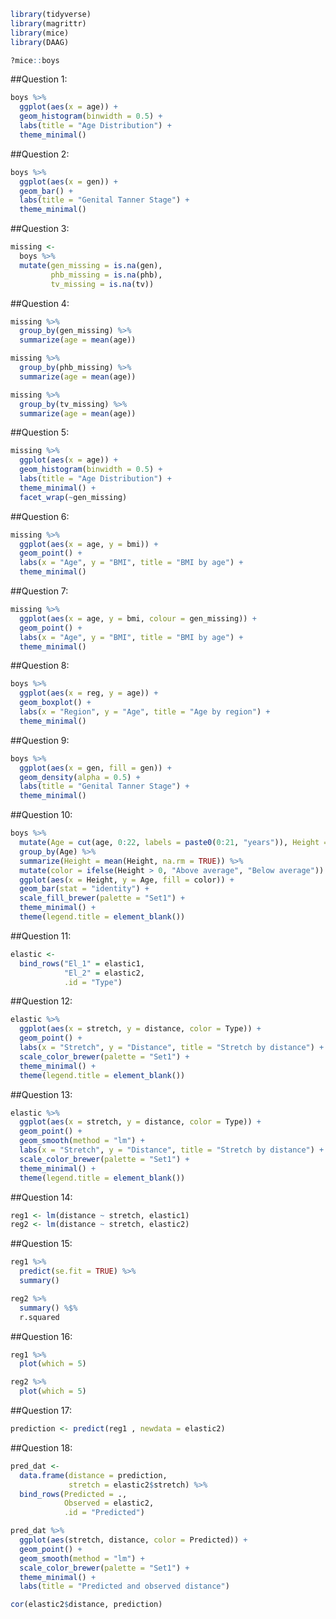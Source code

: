 ```r
library(tidyverse)
library(magrittr)
library(mice)
library(DAAG)
```


```r
?mice::boys
```

##Question 1:

```r
boys %>% 
  ggplot(aes(x = age)) +
  geom_histogram(binwidth = 0.5) +
  labs(title = "Age Distribution") +
  theme_minimal()
```

##Question 2:

```r
boys %>% 
  ggplot(aes(x = gen)) +
  geom_bar() +
  labs(title = "Genital Tanner Stage") +
  theme_minimal()
```

##Question 3:

```r
missing <-
  boys %>% 
  mutate(gen_missing = is.na(gen),
         phb_missing = is.na(phb), 
         tv_missing = is.na(tv))
```

##Question 4:

```r
missing %>% 
  group_by(gen_missing) %>% 
  summarize(age = mean(age))

missing %>% 
  group_by(phb_missing) %>% 
  summarize(age = mean(age))

missing %>% 
  group_by(tv_missing) %>% 
  summarize(age = mean(age))
```

##Question 5:

```r
missing %>% 
  ggplot(aes(x = age)) +
  geom_histogram(binwidth = 0.5) +
  labs(title = "Age Distribution") +
  theme_minimal() +
  facet_wrap(~gen_missing)
```

##Question 6:

```r
missing %>% 
  ggplot(aes(x = age, y = bmi)) +
  geom_point() +
  labs(x = "Age", y = "BMI", title = "BMI by age") +
  theme_minimal()
```

##Question 7:

```r
missing %>% 
  ggplot(aes(x = age, y = bmi, colour = gen_missing)) +
  geom_point() +
  labs(x = "Age", y = "BMI", title = "BMI by age") +
  theme_minimal()
```

##Question 8:

```r
boys %>% 
  ggplot(aes(x = reg, y = age)) +
  geom_boxplot() +
  labs(x = "Region", y = "Age", title = "Age by region") +
  theme_minimal()
```
##Question 9:

```r
boys %>% 
  ggplot(aes(x = gen, fill = gen)) +
  geom_density(alpha = 0.5) +
  labs(title = "Genital Tanner Stage") +
  theme_minimal()
```

##Question 10:

```r
boys %>% 
  mutate(Age = cut(age, 0:22, labels = paste0(0:21, "years")), Height = hgt - mean(hgt, na.rm = TRUE)) %>% 
  group_by(Age) %>% 
  summarize(Height = mean(Height, na.rm = TRUE)) %>% 
  mutate(color = ifelse(Height > 0, "Above average", "Below average")) %>% 
  ggplot(aes(x = Height, y = Age, fill = color)) +
  geom_bar(stat = "identity") +
  scale_fill_brewer(palette = "Set1") +
  theme_minimal() +
  theme(legend.title = element_blank())

```

##Question 11:

```r
elastic <-
  bind_rows("El_1" = elastic1,
            "El_2" = elastic2, 
            .id = "Type")
```

##Question 12:

```r
elastic %>% 
  ggplot(aes(x = stretch, y = distance, color = Type)) +
  geom_point() +
  labs(x = "Stretch", y = "Distance", title = "Stretch by distance") +
  scale_color_brewer(palette = "Set1") +
  theme_minimal() +
  theme(legend.title = element_blank())
```

##Question 13:

```r
elastic %>% 
  ggplot(aes(x = stretch, y = distance, color = Type)) +
  geom_point() +
  geom_smooth(method = "lm") +
  labs(x = "Stretch", y = "Distance", title = "Stretch by distance") +
  scale_color_brewer(palette = "Set1") +
  theme_minimal() +
  theme(legend.title = element_blank())
```

##Question 14: 

```r
reg1 <- lm(distance ~ stretch, elastic1)
reg2 <- lm(distance ~ stretch, elastic2)
```

##Question 15:

```r
reg1 %>% 
  predict(se.fit = TRUE) %>% 
  summary()

reg2 %>% 
  summary() %$%
  r.squared

```

##Question 16:

```r
reg1 %>% 
  plot(which = 5)

reg2 %>% 
  plot(which = 5)
```

##Question 17:

```r
prediction <- predict(reg1 , newdata = elastic2)
```

##Question 18:

```r
pred_dat <-
  data.frame(distance = prediction,
             stretch = elastic2$stretch) %>% 
  bind_rows(Predicted = .,
            Observed = elastic2,
            .id = "Predicted")

pred_dat %>% 
  ggplot(aes(stretch, distance, color = Predicted)) +
  geom_point() +
  geom_smooth(method = "lm") +
  scale_color_brewer(palette = "Set1") +
  theme_minimal() +
  labs(title = "Predicted and observed distance")
```
```r
cor(elastic2$distance, prediction)
```

